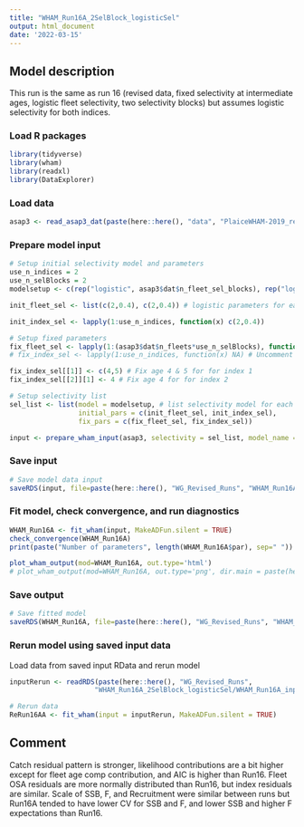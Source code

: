 ```yaml
---
title: "WHAM_Run16A_2SelBlock_logisticSel"
output: html_document
date: '2022-03-15'
---
```


## Model description
This run is the same as run 16 (revised data, fixed selectivity at intermediate ages, logistic fleet selectivity, two selectivity blocks) but assumes logistic selectivity for both indices.

### Load R packages
```r
library(tidyverse)
library(wham)
library(readxl)
library(DataExplorer)
```

### Load data
```r
asap3 <- read_asap3_dat(paste(here::here(), "data", "PlaiceWHAM-2019_revised_NEFSC-LW-WAA_2SelBlock.DAT", sep="/"))
```

### Prepare model input
```r
# Setup initial selectivity model and parameters
use_n_indices = 2
use_n_selBlocks = 2
modelsetup <- c(rep("logistic", asap3$dat$n_fleet_sel_blocks), rep("logistic", use_n_indices))

init_fleet_sel <- list(c(2,0.4), c(2,0.4)) # logistic parameters for each selectivity block, based on model type

init_index_sel <- lapply(1:use_n_indices, function(x) c(2,0.4))

# Setup fixed parameters
fix_fleet_sel <- lapply(1:(asap3$dat$n_fleets*use_n_selBlocks), function(x) NA) 
# fix_index_sel <- lapply(1:use_n_indices, function(x) NA) # Uncomment and run to setup structure if an error encountered then run lines 38/39

fix_index_sel[[1]] <- c(4,5) # Fix age 4 & 5 for for index 1
fix_index_sel[[2]][1] <- 4 # Fix age 4 for for index 2

# Setup selectivity list
sel_list <- list(model = modelsetup, # list selectivity model for each fleet and index
                 initial_pars = c(init_fleet_sel, init_index_sel),
                 fix_pars = c(fix_fleet_sel, fix_index_sel))

input <- prepare_wham_input(asap3, selectivity = sel_list, model_name = "WHAM_Run16A") 
```

### Save input
```r
# Save model data input
saveRDS(input, file=paste(here::here(), "WG_Revised_Runs", "WHAM_Run16A_2SelBlock_logisticSel", "WHAM_Run16A_input.rds", sep="/"))
```

### Fit model, check convergence, and run diagnostics
```r
WHAM_Run16A <- fit_wham(input, MakeADFun.silent = TRUE) 
check_convergence(WHAM_Run16A)
print(paste("Number of parameters", length(WHAM_Run16A$par), sep=" "))

plot_wham_output(mod=WHAM_Run16A, out.type='html')
# plot_wham_output(mod=WHAM_Run16A, out.type='png', dir.main = paste(here::here(), "WHAM_Run16A", sep="/"))
```

### Save output
```r
# Save fitted model
saveRDS(WHAM_Run16A, file=paste(here::here(), "WG_Revised_Runs", "WHAM_Run16A_2SelBlock_logisticSel", "WHAM_Run16A_model.rds", sep="/"))
```

### Rerun model using saved input data
Load data from saved input RData and rerun model
```r
inputRerun <- readRDS(paste(here::here(), "WG_Revised_Runs",
                     "WHAM_Run16A_2SelBlock_logisticSel/WHAM_Run16A_input.rds", sep="/"))

# Rerun data
ReRun16AA <- fit_wham(input = inputRerun, MakeADFun.silent = TRUE)
```

## Comment
Catch residual pattern is stronger, likelihood contributions are a bit higher except for fleet age comp contribution, and AIC is higher than Run16. Fleet OSA residuals are more normally distributed than Run16, but index residuals are similar. Scale of SSB, F, and Recruitment were similar between runs but Run16A tended to have lower CV for SSB and F, and lower SSB and higher F expectations than Run16.

